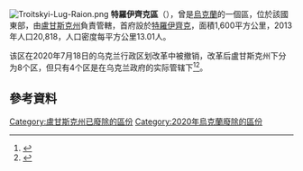 [[Image:Troitskyi-Lug-Raion.png|thumb]]
'''特羅伊齊克區'''（{{lang-uk|Троїцький район}}），曾是[[烏克蘭|烏克蘭]]的一個區，位於該國東部，由[[盧甘斯克州|盧甘斯克州]]負責管轄，首府設於[[特羅伊齊克|特羅伊齊克]]，面積1,600平方公里，2013年人口20,818，人口密度每平方公里13.01人。

该区在2020年7月18日的乌克兰行政区划改革中被撤销，改革后盧甘斯克州下分为8个区，但只有4个区是在乌克兰政府的实际管辖下<ref>{{Cite news|title=Про утворення та ліквідацію районів. Постанова Верховної Ради України № 807-ІХ.|url=http://www.golos.com.ua/article/333466|access-date=2020-10-03|date=2020-07-18|website=Голос України|language=uk}}</ref><ref>{{cite web |title=Нові райони: карти + склад |date=2020-07-17 |url=https://www.minregion.gov.ua/press/news/novi-rajony-karty-sklad/ |publisher=Міністерство розвитку громад та територій України |language=uk}}</ref>。

==參考資料==
{{Reflist}}

{{Luhansk-geo-stub}}

{{DEFAULTSORT:Троїцький район}}
[[Category:盧甘斯克州已廢除的區份|Category:盧甘斯克州已廢除的區份]]
[[Category:2020年烏克蘭廢除的區份|Category:2020年烏克蘭廢除的區份]]